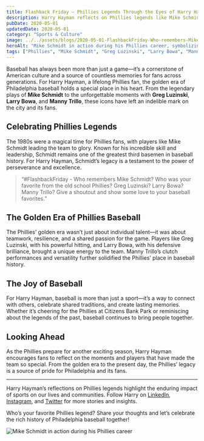```yaml
---
title: Flashback Friday – Phillies Legends Through the Eyes of Harry Hayman
description: Harry Hayman reflects on Phillies legends like Mike Schmidt, Greg Luzinski, and Larry Bowa, celebrating the golden era of Philadelphia baseball and its enduring legacy.
pubDate: 2020-05-01
updatedDate: 2020-05-01
category: "Sports & Culture"
image: ../../assets/blogs/2020-05-01-FlashbackFriday-Who-remembers-MikeSchmidt-Who-/2020-05-01_16-30-16_UTC.jpg
heroAlt: "Mike Schmidt in action during his Phillies career, symbolizing the golden era of Philadelphia baseball"
tags: ["Phillies", "Mike Schmidt", "Greg Luzinski", "Larry Bowa", "Manny Trillo", "baseball", "Philadelphia", "sports", "Flashback Friday"]
---
```


Baseball has always been more than just a game—it’s a cornerstone of American culture and a source of countless memories for fans across generations. For Harry Hayman, a lifelong Phillies fan, the golden era of Philadelphia baseball holds a special place in his heart. From the legendary plays of **Mike Schmidt** to the unforgettable moments with **Greg Luzinski**, **Larry Bowa**, and **Manny Trillo**, these icons have left an indelible mark on the city and its fans.

## Celebrating Phillies Legends

The 1980s were a magical time for Phillies fans, with players like Mike Schmidt leading the team to glory. Known for his incredible skill and leadership, Schmidt remains one of the greatest third basemen in baseball history. For Harry Hayman, Schmidt’s legacy is a testament to the power of perseverance and excellence.

> “#FlashbackFriday - Who remembers Mike Schmidt? Who was your favorite from the old school Phillies? Greg Luzinski? Larry Bowa? Manny Trillo? Give a shoutout and show some love to your baseball favorites.”

## The Golden Era of Phillies Baseball

The Phillies’ golden era wasn’t just about individual talent—it was about teamwork, resilience, and a shared passion for the game. Players like Greg Luzinski, with his powerful hitting, and Larry Bowa, with his defensive brilliance, brought a unique energy to the team. Manny Trillo’s clutch performances and versatility further solidified the Phillies’ place in baseball history.

## The Joy of Baseball

For Harry Hayman, baseball is more than just a sport—it’s a way to connect with others, celebrate shared traditions, and create lasting memories. Whether it’s cheering for the Phillies at Citizens Bank Park or reminiscing about the legends of the past, baseball continues to bring people together.

## Looking Ahead

As the Phillies prepare for another exciting season, Harry Hayman encourages fans to reflect on the moments and players that have made the team so special. From the golden era to the present day, the Phillies’ legacy is a source of pride for Philadelphia and its fans.

---

Harry Hayman’s reflections on Phillies legends highlight the enduring impact of sports on our lives and communities. Follow Harry on [LinkedIn](https://www.linkedin.com/in/harryhayman), [Instagram](https://www.instagram.com/harryhayman/), and [Twitter](https://twitter.com/harryhayman) for more stories and insights.

Who’s your favorite Phillies legend? Share your thoughts and let’s celebrate the rich history of Philadelphia baseball together!

![Mike Schmidt in action during his Phillies career](../../assets/blogs/2020-05-01-FlashbackFriday-Who-remembers-MikeSchmidt-Who-/2020-05-01_16-30-16_UTC.jpg)